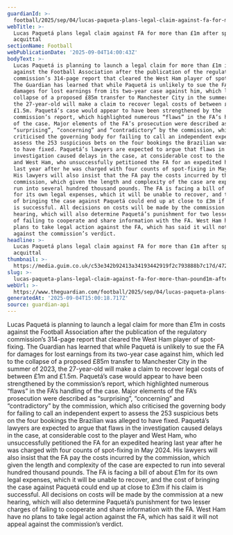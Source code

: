 ```yaml
---
guardianId: >-
  football/2025/sep/04/lucas-paqueta-plans-legal-claim-against-fa-for-more-than-1m-after-spot-fixing-acquittal
webTitle: >-
  Lucas Paquetá plans legal claim against FA for more than £1m after spot-fixing
  acquittal
sectionName: Football
webPublicationDate: '2025-09-04T14:00:43Z'
bodyText: >-
  Lucas Paquetá is planning to launch a legal claim for more than £1m in costs
  against the Football Association after the publication of the regulatory
  commission’s 314-page report that cleared the West Ham player of spot-fixing.
  The Guardian has learned that while Paquetá is unlikely to sue the FA for
  damages for lost earnings from its two-year case against him, which led to the
  collapse of a proposed £85m transfer to Manchester City in the summer of 2023,
  the 27-year-old will make a claim to recover legal costs of between £1m and
  £1.5m. Paquetá’s case would appear to have been strengthened by the
  commission’s report, which highlighted numerous “flaws” in the FA’s handling
  of the case. Major elements of the FA’s prosecution were described as
  “surprising”, “concerning” and “contradictory” by the commission, which also
  criticised the governing body for failing to call an independent expert to
  assess the 253 suspicious bets on the four bookings the Brazilian was alleged
  to have fixed. Paquetá’s lawyers are expected to argue that flaws in the
  investigation caused delays in the case, at considerable cost to the player
  and West Ham, who unsuccessfully petitioned the FA for an expedited hearing
  last year after he was charged with four counts of spot-fixing in May 2024.
  His lawyers will also insist that the FA pay the costs incurred by the
  commission, which given the length and complexity of the case are expected to
  run into several hundred thousand pounds. The FA is facing a bill of about £1m
  for its own legal expenses, which it will be unable to recover, and the cost
  of bringing the case against Paquetá could end up at close to £3m if his claim
  is successful. All decisions on costs will be made by the commission at a new
  hearing, which will also determine Paquetá’s punishment for two lesser charges
  of failing to cooperate and share information with the FA. West Ham have no
  plans to take legal action against the FA, which has said it will not appeal
  against the commission’s verdict.
headline: >-
  Lucas Paquetá plans legal claim against FA for more than £1m after spot-fixing
  acquittal
thumbnail: >-
  https://media.guim.co.uk/c53e342b92413a34193442919f2c793888b7c17d/472_63_3815_3052/500.jpg
slug: >-
  lucas-paqueta-plans-legal-claim-against-fa-for-more-than-pound1m-after-spot-fixing-acquittal
webUrl: >-
  https://www.theguardian.com/football/2025/sep/04/lucas-paqueta-plans-legal-claim-against-fa-for-more-than-1m-after-spot-fixing-acquittal
generatedAt: '2025-09-04T15:00:18.717Z'
source: guardian-api
---
```

Lucas Paquetá is planning to launch a legal claim for more than £1m in costs against the Football Association after the publication of the regulatory commission’s 314-page report that cleared the West Ham player of spot-fixing. The Guardian has learned that while Paquetá is unlikely to sue the FA for damages for lost earnings from its two-year case against him, which led to the collapse of a proposed £85m transfer to Manchester City in the summer of 2023, the 27-year-old will make a claim to recover legal costs of between £1m and £1.5m. Paquetá’s case would appear to have been strengthened by the commission’s report, which highlighted numerous “flaws” in the FA’s handling of the case. Major elements of the FA’s prosecution were described as “surprising”, “concerning” and “contradictory” by the commission, which also criticised the governing body for failing to call an independent expert to assess the 253 suspicious bets on the four bookings the Brazilian was alleged to have fixed. Paquetá’s lawyers are expected to argue that flaws in the investigation caused delays in the case, at considerable cost to the player and West Ham, who unsuccessfully petitioned the FA for an expedited hearing last year after he was charged with four counts of spot-fixing in May 2024. His lawyers will also insist that the FA pay the costs incurred by the commission, which given the length and complexity of the case are expected to run into several hundred thousand pounds. The FA is facing a bill of about £1m for its own legal expenses, which it will be unable to recover, and the cost of bringing the case against Paquetá could end up at close to £3m if his claim is successful. All decisions on costs will be made by the commission at a new hearing, which will also determine Paquetá’s punishment for two lesser charges of failing to cooperate and share information with the FA. West Ham have no plans to take legal action against the FA, which has said it will not appeal against the commission’s verdict.
